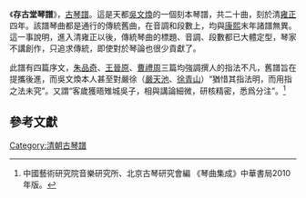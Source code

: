 《'''存古堂琴譜'''》，[[古琴譜|古琴譜]]。這是天都[[吳文煥|吳文煥]]的一個刻本琴譜，共二十曲，刻於清[[雍正|雍正]]四年。該譜琴曲都是通行的傳統舊曲，在音調和段數上，均與[[康熙|康熙]]末年諸譜無異。這一事說明，進入清雍正以後，傳統琴曲的標題、音調、段數都已大體定型，琴家不講創作，只追求傳統，即使對於琴論也很少貢獻了。

此譜有四篇序文，[[朱品奇|朱品奇]]、[[王晉原|王晉原]]、[[曹禮周|曹禮周]]三篇均強調撰人的指法不凡，舊譜旨在提攜後進，而吳文煥本人甚至對嚴徐（[[嚴天池|嚴天池]]、[[徐青山|徐青山]]）“猶惜其指法明，而用指之法未究”。又謂“客歲獲晤雉城吳子，相與講論細微，研核精密，悉爲分注”。<ref>中國藝術研究院音樂研究所、北京古琴研究會編 《琴曲集成》中華書局2010年版。</ref>

==參考文獻==

[[Category:清朝古琴譜|Category:清朝古琴譜]]